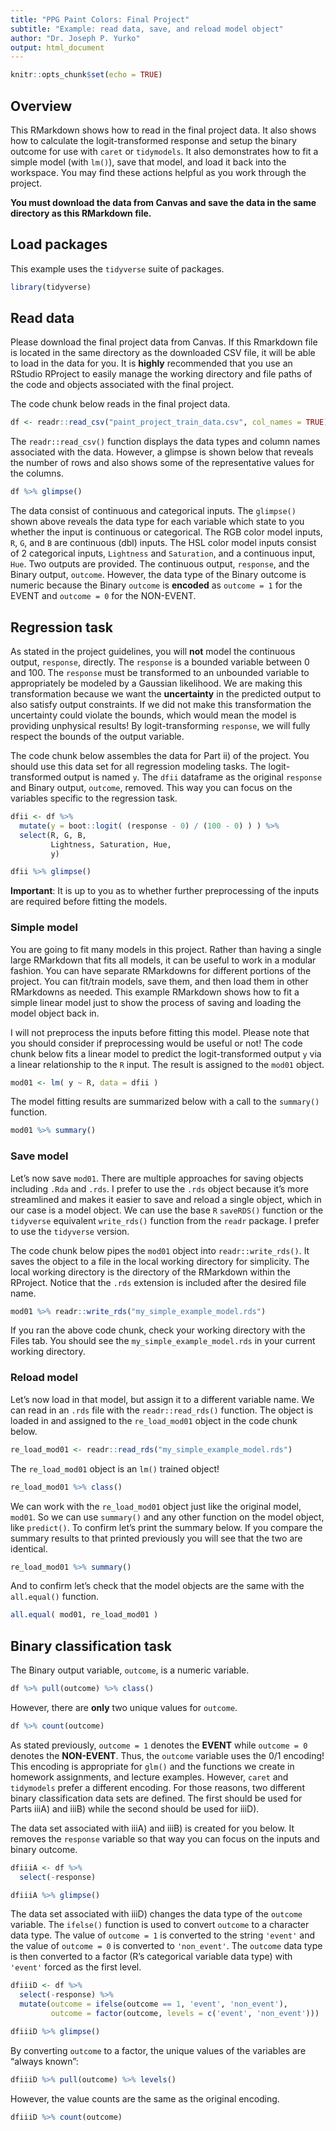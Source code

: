 ```yaml
---
title: "PPG Paint Colors: Final Project"
subtitle: "Example: read data, save, and reload model object"
author: "Dr. Joseph P. Yurko"
output: html_document
---
```


```r
knitr::opts_chunk$set(echo = TRUE)
```

## Overview

This RMarkdown shows how to read in the final project data. It also shows how to calculate the logit-transformed response and setup the binary outcome for use with `caret` or `tidymodels`. It also demonstrates how to fit a simple model (with `lm()`), save that model, and load it back into the workspace. You may find these actions helpful as you work through the project.

**You must download the data from Canvas and save the data in the same directory as this RMarkdown file.**

## Load packages

This example uses the `tidyverse` suite of packages.

```r
library(tidyverse)
```

## Read data

Please download the final project data from Canvas. If this Rmarkdown file is located in the same directory as the downloaded CSV file, it will be able to load in the data for you. It is **highly** recommended that you use an RStudio RProject to easily manage the working directory and file paths of the code and objects associated with the final project.

The code chunk below reads in the final project data.

```r
df <- readr::read_csv("paint_project_train_data.csv", col_names = TRUE)
```

The `readr::read_csv()` function displays the data types and column names associated with the data. However, a glimpse is shown below that reveals the number of rows and also shows some of the representative values for the columns.

```r
df %>% glimpse()
```

The data consist of continuous and categorical inputs. The `glimpse()` shown above reveals the data type for each variable which state to you whether the input is continuous or categorical. The RGB color model inputs, `R`, `G`, and `B` are continuous (dbl) inputs. The HSL color model inputs consist of 2 categorical inputs, `Lightness` and `Saturation`, and a continuous input, `Hue`. Two outputs are provided. The continuous output, `response`, and the Binary output, `outcome`. However, the data type of the Binary outcome is numeric because the Binary `outcome` is **encoded** as `outcome = 1` for the EVENT and `outcome = 0` for the NON-EVENT.

## Regression task

As stated in the project guidelines, you will **not** model the continuous output, `response`, directly. The `response` is a bounded variable between 0 and 100. The `response` must be transformed to an unbounded variable to appropriately be modeled by a Gaussian likelihood. We are making this transformation because we want the **uncertainty** in the predicted output to also satisfy output constraints. If we did not make this transformation the uncertainty could violate the bounds, which would mean the model is providing unphysical results! By logit-transforming `response`, we will fully respect the bounds of the output variable.

The code chunk below assembles the data for Part ii) of the project. You should use this data set for all regression modeling tasks. The logit-transformed output is named `y`. The `dfii` dataframe as the original `response` and Binary output, `outcome`, removed. This way you can focus on the variables specific to the regression task.

```r
dfii <- df %>% 
  mutate(y = boot::logit( (response - 0) / (100 - 0) ) ) %>% 
  select(R, G, B, 
         Lightness, Saturation, Hue,
         y)

dfii %>% glimpse()
```

**Important**: It is up to you as to whether further preprocessing of the inputs are required before fitting the models.

### Simple model

You are going to fit many models in this project. Rather than having a single large RMarkdown that fits all models, it can be useful to work in a modular fashion. You can have separate RMarkdowns for different portions of the project. You can fit/train models, save them, and then load them in other RMarkdowns as needed. This example RMarkdown shows how to fit a simple linear model just to show the process of saving and loading the model object back in.

I will not preprocess the inputs before fitting this model. Please note that you should consider if preprocessing would be useful or not! The code chunk below fits a linear model to predict the logit-transformed output `y` via a linear relationship to the `R` input. The result is assigned to the `mod01` object.

```r
mod01 <- lm( y ~ R, data = dfii )
```

The model fitting results are summarized below with a call to the `summary()` function.

```r
mod01 %>% summary()
```

### Save model

Let's now save `mod01`. There are multiple approaches for saving objects including `.Rda` and `.rds`. I prefer to use the `.rds` object because it's more streamlined and makes it easier to save and reload a single object, which in our case is a model object. We can use the base `R` `saveRDS()` function or the `tidyverse` equivalent `write_rds()` function from the `readr` package. I prefer to use the `tidyverse` version.

The code chunk below pipes the `mod01` object into `readr::write_rds()`. It saves the object to a file in the local working directory for simplicity. The local working directory is the directory of the RMarkdown within the RProject. Notice that the `.rds` extension is included after the desired file name.

```r
mod01 %>% readr::write_rds("my_simple_example_model.rds")
```

If you ran the above code chunk, check your working directory with the Files tab. You should see the `my_simple_example_model.rds` in your current working directory.

### Reload model

Let's now load in that model, but assign it to a different variable name. We can read in an `.rds` file with the `readr::read_rds()` function. The object is loaded in and assigned to the `re_load_mod01` object in the code chunk below.

```r
re_load_mod01 <- readr::read_rds("my_simple_example_model.rds")
```

The `re_load_mod01` object is an `lm()` trained object!

```r
re_load_mod01 %>% class()
```

We can work with the `re_load_mod01` object just like the original model, `mod01`. So we can use `summary()` and any other function on the model object, like `predict()`. To confirm let's print the summary below. If you compare the summary results to that printed previously you will see that the two are identical.

```r
re_load_mod01 %>% summary()
```

And to confirm let's check that the model objects are the same with the `all.equal()` function.

```r
all.equal( mod01, re_load_mod01 )
```

## Binary classification task

The Binary output variable, `outcome`, is a numeric variable.

```r
df %>% pull(outcome) %>% class()
```

However, there are **only** two unique values for `outcome`.

```r
df %>% count(outcome)
```

As stated previously, `outcome = 1` denotes the **EVENT** while `outcome = 0` denotes the **NON-EVENT**. Thus, the `outcome` variable uses the 0/1 encoding! This encoding is appropriate for `glm()` and the functions we create in homework assignments, and lecture examples. However, `caret` and `tidymodels` prefer a different encoding. For those reasons, two different binary classification data sets are defined. The first should be used for Parts iiiA) and iiiB) while the second should be used for iiiD).

The data set associated with iiiA) and iiiB) is created for you below. It removes the `response` variable so that way you can focus on the inputs and binary outcome.

```r
dfiiiA <- df %>% 
  select(-response)

dfiiiA %>% glimpse()
```

The data set associated with iiiD) changes the data type of the `outcome` variable. The `ifelse()` function is used to convert `outcome` to a character data type. The value of `outcome = 1` is converted to the string `'event'` and the value of `outcome = 0` is converted to `'non_event'`. The `outcome` data type is then converted to a factor (R's categorical variable data type) with `'event'` forced as the first level.

```r
dfiiiD <- df %>% 
  select(-response) %>% 
  mutate(outcome = ifelse(outcome == 1, 'event', 'non_event'),
         outcome = factor(outcome, levels = c('event', 'non_event')))

dfiiiD %>% glimpse()
```

By converting `outcome` to a factor, the unique values of the variables are "always known":

```r
dfiiiD %>% pull(outcome) %>% levels()
```

However, the value counts are the same as the original encoding.

```r
dfiiiD %>% count(outcome)
```

